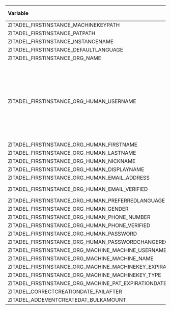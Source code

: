 | Variable                                                    | Comments                                                                                                                                                                                                                                                                                   | If absent (default) |
| :---------------------------------------------------------- | :----------------------------------------------------------------------------------------------------------------------------------------------------------------------------------------------------------------------------------------------------------------------------------------- | :------------------ |
| ZITADEL_FIRSTINSTANCE_MACHINEKEYPATH                        |                                                                                                                                                                                                                                                                                            | null                |
| ZITADEL_FIRSTINSTANCE_PATPATH                               |                                                                                                                                                                                                                                                                                            | null                |
| ZITADEL_FIRSTINSTANCE_INSTANCENAME                          |                                                                                                                                                                                                                                                                                            | ZITADEL             |
| ZITADEL_FIRSTINSTANCE_DEFAULTLANGUAGE                       |                                                                                                                                                                                                                                                                                            | en                  |
| ZITADEL_FIRSTINSTANCE_ORG_NAME                              |                                                                                                                                                                                                                                                                                            | ZITADEL             |
| ZITADEL_FIRSTINSTANCE_ORG_HUMAN_USERNAME                    | in case that UserLoginMustBeDomain is false (default) and you don't overwrite the username with an email,<br />it will be suffixed by the org domain (org-name + domain from config).<br /> for example: zitadel-admin in org ZITADEL on domain.tld -&gt; zitadel-admin@zitadel.domain.tld | zitadel-admin       |
| ZITADEL_FIRSTINSTANCE_ORG_HUMAN_FIRSTNAME                   |                                                                                                                                                                                                                                                                                            | ZITADEL             |
| ZITADEL_FIRSTINSTANCE_ORG_HUMAN_LASTNAME                    |                                                                                                                                                                                                                                                                                            | Admin               |
| ZITADEL_FIRSTINSTANCE_ORG_HUMAN_NICKNAME                    |                                                                                                                                                                                                                                                                                            | null                |
| ZITADEL_FIRSTINSTANCE_ORG_HUMAN_DISPLAYNAME                 |                                                                                                                                                                                                                                                                                            | null                |
| ZITADEL_FIRSTINSTANCE_ORG_HUMAN_EMAIL_ADDRESS               |                                                                                                                                                                                                                                                                                            | null                |
| ZITADEL_FIRSTINSTANCE_ORG_HUMAN_EMAIL_VERIFIED              | uses the username if empty                                                                                                                                                                                                                                                                 | true                |
| ZITADEL_FIRSTINSTANCE_ORG_HUMAN_PREFERREDLANGUAGE           |                                                                                                                                                                                                                                                                                            | en                  |
| ZITADEL_FIRSTINSTANCE_ORG_HUMAN_GENDER                      |                                                                                                                                                                                                                                                                                            | null                |
| ZITADEL_FIRSTINSTANCE_ORG_HUMAN_PHONE_NUMBER                |                                                                                                                                                                                                                                                                                            | null                |
| ZITADEL_FIRSTINSTANCE_ORG_HUMAN_PHONE_VERIFIED              |                                                                                                                                                                                                                                                                                            | null                |
| ZITADEL_FIRSTINSTANCE_ORG_HUMAN_PASSWORD                    |                                                                                                                                                                                                                                                                                            | Password1!          |
| ZITADEL_FIRSTINSTANCE_ORG_HUMAN_PASSWORDCHANGEREQUIRED      |                                                                                                                                                                                                                                                                                            | true                |
| ZITADEL_FIRSTINSTANCE_ORG_MACHINE_MACHINE_USERNAME          |                                                                                                                                                                                                                                                                                            | null                |
| ZITADEL_FIRSTINSTANCE_ORG_MACHINE_MACHINE_NAME              |                                                                                                                                                                                                                                                                                            | null                |
| ZITADEL_FIRSTINSTANCE_ORG_MACHINE_MACHINEKEY_EXPIRATIONDATE |                                                                                                                                                                                                                                                                                            | null                |
| ZITADEL_FIRSTINSTANCE_ORG_MACHINE_MACHINEKEY_TYPE           |                                                                                                                                                                                                                                                                                            | null                |
| ZITADEL_FIRSTINSTANCE_ORG_MACHINE_PAT_EXPIRATIONDATE        |                                                                                                                                                                                                                                                                                            | null                |
| ZITADEL_CORRECTCREATIONDATE_FAILAFTER                       |                                                                                                                                                                                                                                                                                            | 5m                  |
| ZITADEL_ADDEVENTCREATEDAT_BULKAMOUNT                        |                                                                                                                                                                                                                                                                                            | 100                 |
